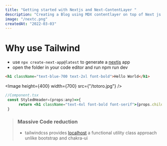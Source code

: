 ```yaml
---
title: "Getting started with Nextjs and Next-ContentLayer "
description: "Creating a Blog using MDX contentlayer on top of Next js with features including syntax-highlighting and many-more."
image: "/nextc.png"
createdAt: "2022-03-03"
---
```


# Why use Tailwind

- use `npx create-next-app@latest` to generate a [nextjs](https://nextjs.org) app
- open the folder in your code editor and run npm run dev

```html
<h1 className="text-blue-700 text-2xl font-bold">Hello World</h1>
```

<Image height={400}  width={700} src={"/totoro.jpg"}  />
  
  ```jsx
  //Component.tsx
   const StyledHeader=(props:any)=>{
        return <h1 className="text-4xl font-bold font-serif">{props.children}</h1>
   }
  ```

> ### Massive Code reduction
>
> - tailwindcss provides [localhost](http://localhost:3000) a functional utility class approach unlike bootstrap and chakra-ui
